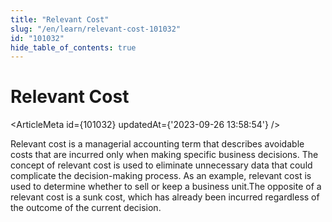 ```yaml
---
title: "Relevant Cost"
slug: "/en/learn/relevant-cost-101032"
id: "101032"
hide_table_of_contents: true
---
```



# Relevant Cost

<ArticleMeta id={101032} updatedAt={'2023-09-26 13:58:54'} />
<div className='border-solid border-b border-t-0 my-4 border-[var(--ifm-color-gray-300)]' />

Relevant cost is a managerial accounting term that describes avoidable costs that are incurred only when making specific business decisions. The concept of relevant cost is used to eliminate unnecessary data that could complicate the decision-making process. As an example, relevant cost is used to determine whether to sell or keep a business unit.The opposite of a relevant cost is a sunk cost, which has already been incurred regardless of the outcome of the current decision.
